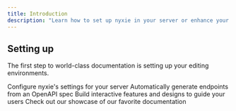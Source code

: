 ```yaml
---
title: Introduction
description: "Learn how to set up nyxie in your server or enhance your everyday use with commands & more."
---
```




## Setting up

The first step to world-class documentation is setting up your editing environments.

<CardGroup cols={2}>
  <Card
    title="Security Setup"
    icon="hammer"
    href="http://nyixe.mintlify/security/antinuke"
  >
    Configure nyxie's settings for your server
  </Card>
  <Card
    title="Reference APIs"
    icon="code"
    href="https://mintlify.com/docs/api-playground/openapi"
  >
    Automatically generate endpoints from an OpenAPI spec
  </Card>
  <Card
    title="Add Components"
    icon="screwdriver-wrench"
    href="https://mintlify.com/docs/content/components/accordions"
  >
    Build interactive features and designs to guide your users
  </Card>
  <Card
    title="Get Inspiration"
    icon="stars"
    href="https://mintlify.com/customers"
  >
    Check out our showcase of our favorite documentation
  </Card>
</CardGroup>
